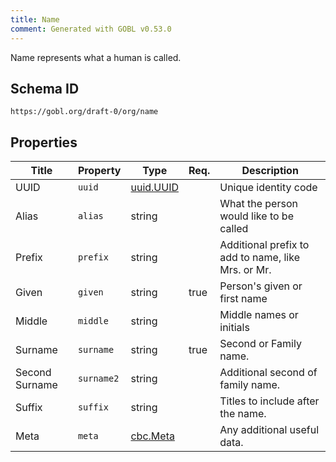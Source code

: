 ```yaml
---
title: Name
comment: Generated with GOBL v0.53.0
---
```


Name represents what a human is called.

## Schema ID

`https://gobl.org/draft-0/org/name`

## Properties

| Title          | Property   | Type                            | Req. | Description                                        |
|----------------|------------|---------------------------------|------|----------------------------------------------------|
| UUID           | `uuid`     | [uuid.UUID](/draft-0/uuid/uuid) |      | Unique identity code                               |
| Alias          | `alias`    | string                          |      | What the person would like to be called            |
| Prefix         | `prefix`   | string                          |      | Additional prefix to add to name, like Mrs. or Mr. |
| Given          | `given`    | string                          | true | Person's given or first name                       |
| Middle         | `middle`   | string                          |      | Middle names or initials                           |
| Surname        | `surname`  | string                          | true | Second or Family name.                             |
| Second Surname | `surname2` | string                          |      | Additional second of family name.                  |
| Suffix         | `suffix`   | string                          |      | Titles to include after the name.                  |
| Meta           | `meta`     | [cbc.Meta](/draft-0/cbc/meta)   |      | Any additional useful data.                        |

